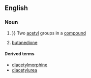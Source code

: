 ==English==

===Noun===
{{en-noun|-}}

#{{organic chemistry|in combination}}}} Two [[acetyl]] groups in a [[compound]]
#{{organic compound}} [[butanedione]]

====Derived terms====
*[[diacetylmorphine]]
*[[diacetylurea]]